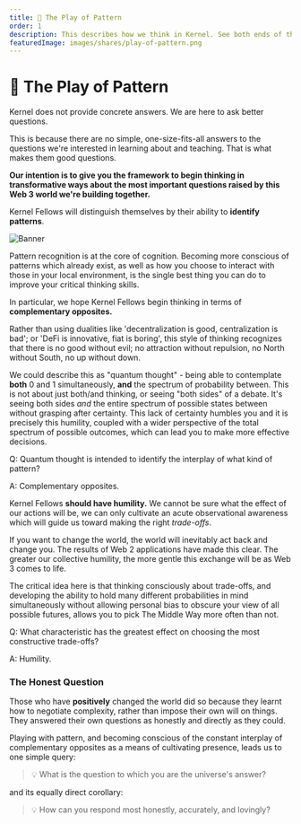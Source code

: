 ```yaml
---
title: 🌈 The Play of Pattern
order: 1
description: This describes how we think in Kernel. See both ends of the spectrum and the infinite possibilities between; be humbled by your inability to know; learn how to make trade-offs consciously.
featuredImage: images/shares/play-of-pattern.png
---
```


# 🌈 The Play of Pattern

<StatusBanner warning>

Kernel does not provide concrete answers. We are here to ask better questions.

</StatusBanner>

This is because there are no simple, one-size-fits-all answers to the questions we're interested in learning about and teaching. That is what makes them good questions.

**Our intention is to give you the framework to begin thinking in transformative ways about the most important questions raised by this Web 3 world we're building together.**

Kernel Fellows will distinguish themselves by their ability to **identify patterns**. 

![Banner](/images/mod0-img/banner.jpg)

Pattern recognition is at the core of cognition. Becoming more conscious of patterns which already exist, as well as how you choose to interact with those in your local environment, is the single best thing you can do to improve your critical thinking skills.

In particular, we hope Kernel Fellows begin thinking in terms of **complementary opposites.**  

Rather than using dualities like 'decentralization is good, centralization is bad'; or 'DeFi is innovative, fiat is boring', this style of thinking recognizes that there is no good without evil; no attraction without repulsion, no North without South, no up without down. 

We could describe this as "quantum thought" - being able to contemplate **both** 0 and 1 simultaneously, **and** the spectrum of probability between. This is not about just both/and thinking, or seeing "both sides" of a debate. It's seeing both sides _and_ the entire spectrum of possible states between without grasping after certainty. This lack of certainty humbles you and it is precisely this humility, coupled with a wider perspective of the total spectrum of possible outcomes, which can lead you to make more effective decisions. 

<Flash>

<Card>

Q: Quantum thought is intended to identify the interplay of what kind of pattern?

A: Complementary opposites.

</Card>

</Flash>

Kernel Fellows **should have humility.** We cannot be sure what the effect of our actions will be, we can only cultivate an acute observational awareness which will guide us toward making the right *trade-offs*. 

If you want to change the world, the world will inevitably act back and change you. The results of Web 2 applications have made this clear. The greater our collective humility, the more gentle this exchange will be as Web 3 comes to life.

The critical idea here is that thinking consciously about trade-offs, and developing the ability to hold many different probabilities in mind simultaneously without allowing personal bias to obscure your view of all possible futures, allows you to pick The Middle Way more often than not. 

<Flash>

<Card>

Q: What characteristic has the greatest effect on choosing the most constructive trade-offs?

A: Humility.

</Card>

</Flash>


### The Honest Question

Those who have **positively** changed the world did so because they learnt how to negotiate complexity, rather than impose their own will on things. They answered their own questions as honestly and directly as they could.

Playing with pattern, and becoming conscious of the constant interplay of complementary opposites as a means of cultivating presence, leads us to one simple query:

> 💡 What is the question to which you are the universe's answer?

and its equally direct corollary:

> 💡 How can you respond most honestly, accurately, and lovingly?
